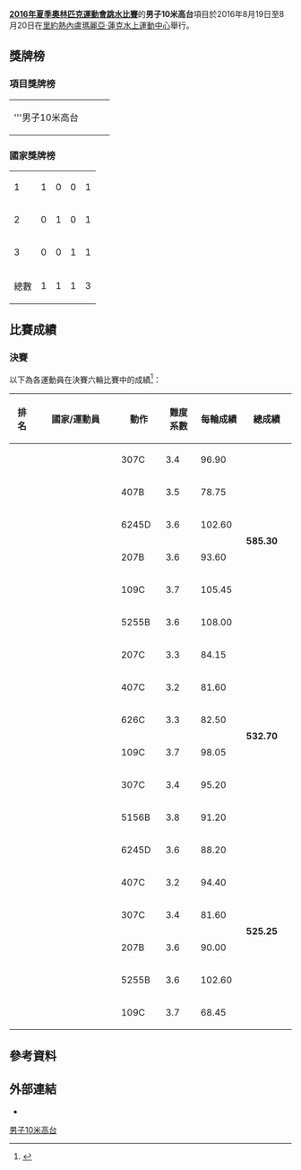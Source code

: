 {{noteTA|G1=Aquatics}}
{{2016年夏季奧林匹克運動會跳水比賽}}
'''[[2016年夏季奧林匹克運動會跳水比賽|2016年夏季奧林匹克運動會跳水比賽]]'''的'''男子10米高台'''項目於2016年8月19日至8月20日在[[里約熱內盧|里約熱內盧]][[瑪麗亞·蓮克水上運動中心|瑪麗亞·蓮克水上運動中心]]舉行。

==獎牌榜==
===項目獎牌榜===
{| {{MedalistTable|type=項目}}
|-
|'''男子10米高台
|{{flagIOCathlete|[[陈艾森|陈艾森]]|CHN|2016年夏季}}
|{{flagIOCathlete|[[杰曼·桑切斯|杰曼·桑切斯]]|MEX|2016年夏季}}
|{{flagIOCathlete|[[大衛·布迪亞|大衛·布迪亞]]|USA|2016年夏季}}
|}

===國家獎牌榜===
{| {{RankedMedalTable}}
|-
| 1 ||align=left|{{flagIOC|CHN|2016年夏季}} || 1 || 0 || 0 || 1
|-
| 2 ||align=left|{{flagIOC|MEX|2016年夏季}} || 0 || 1 || 0 || 1
|-
| 3 ||align=left|{{flagIOC|USA|2016年夏季}} || 0 || 0 || 1 || 1
|- class="sortbottom"
!colspan=2|總數|| 1 || 1 || 1 || 3
|}

== 比賽成績 ==
=== 決賽 ===
以下為各運動員在決賽六輪比賽中的成績<ref>{{en}}{{cite web |title=Detailed Results - Diving - Men's 10m Platform - Final |url=https://smsprio2016-a.akamaihd.net/_odf-documents/D/V/DVM010101_DetailedResults_2016_08_20_84406123_a24c_406e_a1fc_0b8bea4c55d0.pdf |website=rio2016.com |accessdate=2016-08-21 |deadurl=yes |archiveurl=https://web.archive.org/web/20160920193242/https://smsprio2016-a.akamaihd.net/_odf-documents/D/V/DVM010101_DetailedResults_2016_08_20_84406123_a24c_406e_a1fc_0b8bea4c55d0.pdf |archivedate=2016-09-20 }}</ref>：
{| class="wikitable" style="text-align: center; font-size: small;"
|-
!width="50"|排名
!width="300"|國家/運動員
!width="80"|動作
!width="80"|難度系數
!width="80"|每輪成績
!width="100"|總成績
|- 
|rowspan="6"|{{gold01}}
|rowspan="6" align="left"|{{flagIOCathlete|[[陈艾森|陈艾森]]|CHN|2016年夏季}}
|307C||3.4||96.90
|rowspan="6"|'''585.30'''
|-
|407B||3.5||78.75
|-
|6245D||3.6||102.60
|-
|207B||3.6||93.60
|-
|109C||3.7||105.45
|-
|5255B||3.6||108.00
|-
|rowspan="6"|{{silver02}}
|rowspan="6" align="left"|{{flagIOCathlete|[[杰曼·桑切斯|杰曼·桑切斯]]|MEX|2016年夏季}}
|207C||3.3||84.15
|rowspan="6"|'''532.70'''
|-
|407C||3.2||81.60
|-
|626C||3.3||82.50
|-
|109C||3.7||98.05
|-
|307C||3.4||95.20
|-
|5156B||3.8||91.20
|-
|rowspan="6"|{{bronze03}}
|rowspan="6" align="left"|{{flagIOCathlete|[[大衛·布迪亞|大衛·布迪亞]]|USA|2016年夏季}}
|6245D||3.6||88.20
|rowspan="6"|'''525.25'''
|-
|407C||3.2||94.40
|-
|307C||3.4||81.60
|-
|207B||3.6||90.00
|-
|5255B||3.6||102.60
|-
|109C||3.7||68.45
|}

==參考資料==
{{Reflist}}

==外部連結==
*{{official|https://www.rio2016.com/en/diving-mens-10m-platform-final}}{{en}}

[[Category:2016年夏季奧林匹克運動會跳水比賽|男子10米高台]]